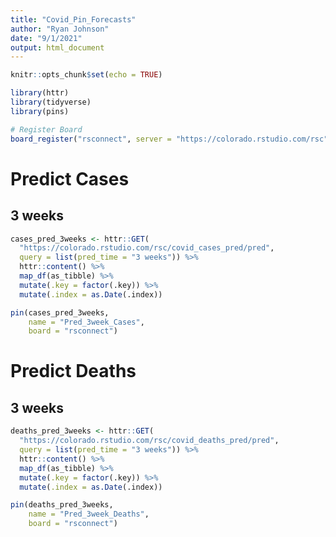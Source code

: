 ```yaml
---
title: "Covid_Pin_Forecasts"
author: "Ryan Johnson"
date: "9/1/2021"
output: html_document
---
```


```r
knitr::opts_chunk$set(echo = TRUE)

library(httr)
library(tidyverse)
library(pins)

# Register Board
board_register("rsconnect", server = "https://colorado.rstudio.com/rsc")
```

# Predict Cases

## 3 weeks

```r
cases_pred_3weeks <- httr::GET(
  "https://colorado.rstudio.com/rsc/covid_cases_pred/pred",
  query = list(pred_time = "3 weeks")) %>%
  httr::content() %>%
  map_df(as_tibble) %>%
  mutate(.key = factor(.key)) %>%
  mutate(.index = as.Date(.index))

pin(cases_pred_3weeks,
    name = "Pred_3week_Cases",
    board = "rsconnect")
```

# Predict Deaths

## 3 weeks

```r
deaths_pred_3weeks <- httr::GET(
  "https://colorado.rstudio.com/rsc/covid_deaths_pred/pred",
  query = list(pred_time = "3 weeks")) %>%
  httr::content() %>%
  map_df(as_tibble) %>%
  mutate(.key = factor(.key)) %>%
  mutate(.index = as.Date(.index))

pin(deaths_pred_3weeks,
    name = "Pred_3week_Deaths",
    board = "rsconnect")
```
